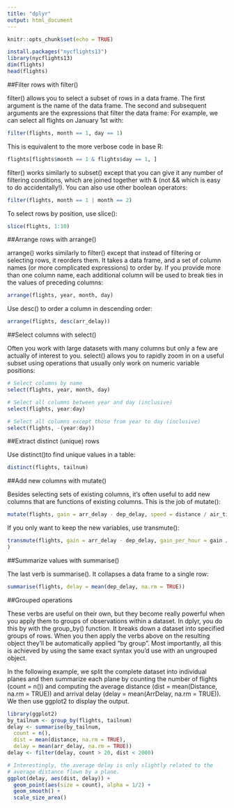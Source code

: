 ```yaml
---
title: "dplyr"
output: html_document
---
```


```r
knitr::opts_chunk$set(echo = TRUE)
```

```r
install.packages("nycflights13")
library(nycflights13)
dim(flights)
head(flights)
```


##Filter rows with filter()

filter() allows you to select a subset of rows in a data frame. The first argument is the name of the data frame. The second and subsequent arguments are the expressions that filter the data frame:
For example, we can select all flights on January 1st with:

```r
filter(flights, month == 1, day == 1)
```

This is equivalent to the more verbose code in base R:

```r
flights[flights$month == 1 & flights$day == 1, ]
```

filter() works similarly to subset() except that you can give it any number of filtering conditions, which are joined together with & (not && which is easy to do accidentally!). You can also use other boolean operators:

```r
filter(flights, month == 1 | month == 2)
```

To select rows by position, use slice():

```r
slice(flights, 1:10)
```


##Arrange rows with arrange()

arrange() works similarly to filter() except that instead of filtering or selecting rows, it reorders them. It takes a data frame, and a set of column names (or more complicated expressions) to order by. If you provide more than one column name, each additional column will be used to break ties in the values of preceding columns:

```r
arrange(flights, year, month, day)
```

Use desc() to order a column in descending order:

```r
arrange(flights, desc(arr_delay))
```


##Select columns with select()

Often you work with large datasets with many columns but only a few are actually of interest to you. select() allows you to rapidly zoom in on a useful subset using operations that usually only work on numeric variable positions:

```r
# Select columns by name
select(flights, year, month, day)
```

```r
# Select all columns between year and day (inclusive)
select(flights, year:day)
```

```r
# Select all columns except those from year to day (inclusive)
select(flights, -(year:day))
```


##Extract distinct (unique) rows

Use distinct()to find unique values in a table:

```r
distinct(flights, tailnum)
```


##Add new columns with mutate()

Besides selecting sets of existing columns, it’s often useful to add new columns that are functions of existing columns. This is the job of mutate():

```r
mutate(flights, gain = arr_delay - dep_delay, speed = distance / air_time * 60)
```

If you only want to keep the new variables, use transmute():
```r
transmute(flights, gain = arr_delay - dep_delay, gain_per_hour = gain / (air_time / 60)
)
```


##Summarize values with summarise()

The last verb is summarise(). It collapses a data frame to a single row:

```r
summarise(flights, delay = mean(dep_delay, na.rm = TRUE))
```


##Grouped operations

These verbs are useful on their own, but they become really powerful when you apply them to groups of observations within a dataset. In dplyr, you do this by with the group_by() function. It breaks down a dataset into specified groups of rows. When you then apply the verbs above on the resulting object they’ll be automatically applied “by group”. Most importantly, all this is achieved by using the same exact syntax you’d use with an ungrouped object.

In the following example, we split the complete dataset into individual planes and then summarize each plane by counting the number of flights (count = n()) and computing the average distance (dist = mean(Distance, na.rm = TRUE)) and arrival delay (delay = mean(ArrDelay, na.rm = TRUE)). We then use ggplot2 to display the output.

```r
library(ggplot2)
by_tailnum <- group_by(flights, tailnum)
delay <- summarise(by_tailnum,
  count = n(),
  dist = mean(distance, na.rm = TRUE),
  delay = mean(arr_delay, na.rm = TRUE))
delay <- filter(delay, count > 20, dist < 2000)

# Interestingly, the average delay is only slightly related to the
# average distance flown by a plane.
ggplot(delay, aes(dist, delay)) +
  geom_point(aes(size = count), alpha = 1/2) +
  geom_smooth() +
  scale_size_area()
```
